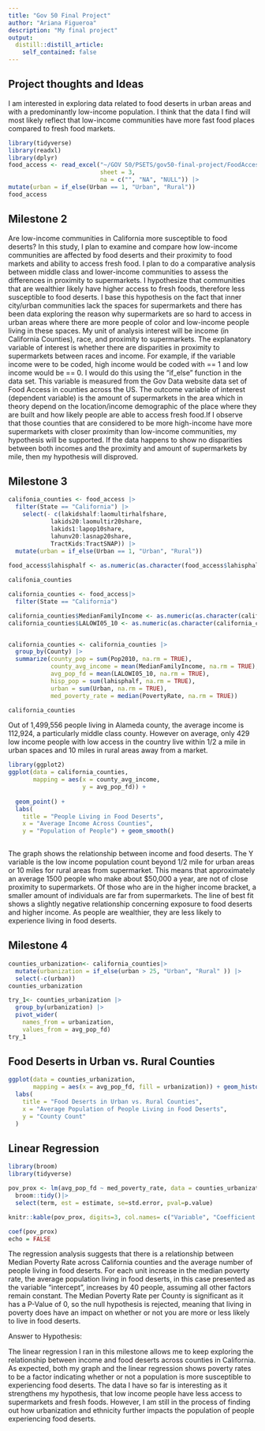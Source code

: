 ```yaml
---
title: "Gov 50 Final Project"
author: "Ariana Figueroa"
description: "My final project"
output:
  distill::distill_article:
    self_contained: false
---
```



## Project thoughts and Ideas

I am interested in exploring data related to food deserts in urban areas and with a predominantly low-income population. I think that the data I find will most likely reflect that low-income communities have more fast food places compared to fresh food markets.

```r
library(tidyverse)
library(readxl)
library(dplyr)
food_access <- read_excel("~/GOV 50/PSETS/gov50-final-project/FoodAccessResearchAtlasData2019.xlsx", 
                          sheet = 3, 
                          na = c("", "NA", "NULL")) |> 
mutate(urban = if_else(Urban == 1, "Urban", "Rural"))
food_access

```

## Milestone 2

Are low-income communities in California more susceptible to food deserts? In this study, I plan to examine and compare how low-income communities are affected by food deserts and their proximity to food markets and ability to access fresh food. I plan to do a comparative analysis between middle class and lower-income communities to assess the differences in proximity to supermarkets. I hypothesize that communities that are wealthier likely have higher access to fresh foods, therefore less susceptible to food deserts. I base this hypothesis on the fact that inner city/urban communities lack the spaces for supermarkets and there has been data exploring the reason why supermarkets are so hard to access in urban areas where there are more people of color and low-income people living in these spaces. My unit of analysis interest will be income (in California Counties), race, and proximity to supermarkets. The explanatory variable of interest is whether there are disparities in proximity to supermarkets between races and income. For example, if the variable income were to be coded, high income would be coded with == 1 and low income would be == 0. I would do this using the "if_else" function in the data set. This variable is measured from the Gov Data website data set of Food Access in counties across the US. The outcome variable of interest (dependent variable) is the amount of supermarkets in the area which in theory depend on the location/income demographic of the place where they are built and how likely people are able to access fresh food.If I observe that those counties that are considered to be more high-income have more supermarkets with closer proximity than low-income communities, my hypothesis will be supported. If the data happens to show no disparities between both incomes and the proximity and amount of supermarkets by mile, then my hypothesis will disproved. 


## Milestone 3

```r
califonia_counties <- food_access |>  
  filter(State == "California") |>
    select(- c(lakidshalf:laomultirhalfshare,
            lakids20:laomultir20share,
            lakids1:lapop10share,
            lahunv20:lasnap20share,
            TractKids:TractSNAP)) |>
  mutate(urban = if_else(Urban == 1, "Urban", "Rural"))
  
food_access$lahisphalf <- as.numeric(as.character(food_access$lahisphalf))

califonia_counties

```


```r
california_counties <- food_access|>
  filter(State == "California")

california_counties$MedianFamilyIncome <- as.numeric(as.character(california_counties$MedianFamilyIncome))
california_counties$LALOWI05_10 <- as.numeric(as.character(california_counties$LALOWI05_10)) 


california_counties <- california_counties |>
  group_by(County) |>
  summarize(county_pop = sum(Pop2010, na.rm = TRUE),
            county_avg_income = mean(MedianFamilyIncome, na.rm = TRUE),
            avg_pop_fd = mean(LALOWI05_10, na.rm = TRUE),
            hisp_pop = sum(lahisphalf, na.rm = TRUE),
            urban = sum(Urban, na.rm = TRUE),
            med_poverty_rate = median(PovertyRate, na.rm = TRUE)) 

california_counties

```
Out of 1,499,556 people living in Alameda county, the average income is 112,924, a particularly middle class county. However on average, only 429 low income people with low access in the country live within 1/2 a mile in urban spaces and 10 miles in rural areas away from a market.  


```r
library(ggplot2)
ggplot(data = california_counties,
       mapping = aes(x = county_avg_income,
                     y = avg_pop_fd)) +
  
  geom_point() + 
  labs(
    title = "People Living in Food Deserts",
    x = "Average Income Across Counties",
    y = "Population of People") + geom_smooth()
  

```
The graph shows the relationship between income and food deserts. The Y variable is the low income population count beyond 1/2 mile for urban areas or 10 miles for rural areas from supermarket. This means that approximately an average 1500 people who make about $50,000 a year, are not of close proximity to supermarkets. Of those who are in the higher income bracket, a smaller amount of individuals are far from supermarkets. The line of best fit shows a slightly negative relationship concerning exposure to food deserts and higher income. As people are wealthier, they are less likely to experience living in food deserts.  

## Milestone 4

```r
counties_urbanization<- california_counties|>
  mutate(urbanization = if_else(urban > 25, "Urban", "Rural" )) |>
  select(-c(urban))
counties_urbanization

try_1<- counties_urbanization |>
  group_by(urbanization) |>
  pivot_wider(
    names_from = urbanization,
    values_from = avg_pop_fd)
try_1

```


## Food Deserts in Urban vs. Rural Counties



```r
ggplot(data = counties_urbanization,
       mapping = aes(x = avg_pop_fd, fill = urbanization)) + geom_histogram(position = "identity", alpha = 0.6, bins = 10) + 
  labs(
    title = "Food Deserts in Urban vs. Rural Counties",
    x = "Average Population of People Living in Food Deserts",
    y = "County Count"
  )
```




## Linear Regression

```r
library(broom)
library(tidyverse)

pov_prox <- lm(avg_pop_fd ~ med_poverty_rate, data = counties_urbanization)|>
  broom::tidy()|>
  select(term, est = estimate, se=std.error, pval=p.value)

knitr::kable(pov_prox, digits=3, col.names= c("Variable", "Coefficient Estimate", "Standard Error", "P-Value"))

coef(pov_prox)
echo = FALSE
```
The regression analysis suggests that there is a relationship between Median Poverty Rate across California counties and the average number of people living in food deserts. For each unit increase in the median poverty rate, the average population living in food deserts, in this case presented as the variable "intercept", increases by 40 people, assuming all other factors remain constant. The Median Poverty Rate per County is significant as it has a P-Value of 0, so the null hypothesis is rejected, meaning that living in poverty does have an impact on whether or not you are more or less likely to live in food deserts.

Answer to Hypothesis:

The linear regression I ran in this milestone allows me to keep exploring the relationship between income and food deserts across counties in California. As expected, both my graph and the linear regression shows poverty rates to be a factor indicating whether or not a population is more susceptible to experiencing food deserts. The data I have so far is interesting as it strengthens my hypothesis, that low income people have less access to supermarkets and fresh foods. However, I am still in the process of finding out how urbanization and ethnicity further impacts the population of people experiencing food deserts. 


